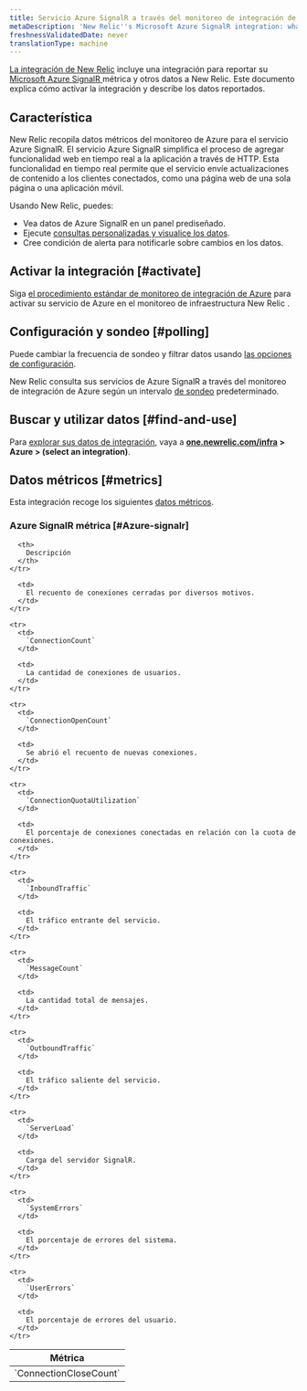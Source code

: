 ```yaml
---
title: Servicio Azure SignalR a través del monitoreo de integración de Azure
metaDescription: 'New Relic''s Microsoft Azure SignalR integration: what data it reports and how to enable it.'
freshnessValidatedDate: never
translationType: machine
---
```


[La integración de New Relic](/docs/infrastructure/integrations-getting-started/getting-started/introduction-infrastructure-integrations) incluye una integración para reportar su [Microsoft Azure SignalR ](https://learn.microsoft.com/en-us/azure/azure-signalr/)métrica y otros datos a New Relic. Este documento explica cómo activar la integración y describe los datos reportados.

## Característica

New Relic recopila datos métricos del monitoreo de Azure para el servicio Azure SignalR. El servicio Azure SignalR simplifica el proceso de agregar funcionalidad web en tiempo real a la aplicación a través de HTTP. Esta funcionalidad en tiempo real permite que el servicio envíe actualizaciones de contenido a los clientes conectados, como una página web de una sola página o una aplicación móvil.

Usando New Relic, puedes:

* Vea datos de Azure SignalR en un panel prediseñado.
* Ejecute [consultas personalizadas y visualice los datos](/docs/infrastructure/integrations-getting-started/getting-started/use-integration-data-new-relic-insights).
* Cree condición de alerta para notificarle sobre cambios en los datos.

## Activar la integración [#activate]

Siga [el procedimiento estándar de monitoreo de integración de Azure](/docs/infrastructure/microsoft-azure-integrations/azure-integrations-list/azure-monitor) para activar su servicio de Azure en el monitoreo de infraestructura New Relic .

## Configuración y sondeo [#polling]

Puede cambiar la frecuencia de sondeo y filtrar datos usando [las opciones de configuración](/docs/infrastructure/microsoft-azure-integrations/azure-integrations-list/azure-monitor/#settings).

New Relic consulta sus servicios de Azure SignalR a través del monitoreo de integración de Azure según un intervalo [de sondeo](/docs/infrastructure/microsoft-azure-integrations/azure-integrations-list/azure-monitor/#settings) predeterminado.

## Buscar y utilizar datos [#find-and-use]

Para [explorar sus datos de integración](/docs/infrastructure/integrations/find-use-infrastructure-integration-data), vaya a <DNT>**[one.newrelic.com/infra](https://one.newrelic.com/infra) > Azure > (select an integration)**</DNT>.

## Datos métricos [#metrics]

Esta integración recoge los siguientes [datos métricos](/docs/infrastructure/integrations-getting-started/getting-started/understand-integration-data-data-types#metric).

### Azure SignalR métrica [#Azure-signalr]

<table>
  <thead>
    <tr>
      <th style={{ width: "300px" }}>
        Métrica
      </th>

      <th>
        Descripción
      </th>
    </tr>
  </thead>

  <tbody>
    <tr>
      <td>
        `ConnectionCloseCount`
      </td>

      <td>
        El recuento de conexiones cerradas por diversos motivos.
      </td>
    </tr>

    <tr>
      <td>
        `ConnectionCount`
      </td>

      <td>
        La cantidad de conexiones de usuarios.
      </td>
    </tr>

    <tr>
      <td>
        `ConnectionOpenCount`
      </td>

      <td>
        Se abrió el recuento de nuevas conexiones.
      </td>
    </tr>

    <tr>
      <td>
        `ConnectionQuotaUtilization`
      </td>

      <td>
        El porcentaje de conexiones conectadas en relación con la cuota de conexiones.
      </td>
    </tr>

    <tr>
      <td>
        `InboundTraffic`
      </td>

      <td>
        El tráfico entrante del servicio.
      </td>
    </tr>

    <tr>
      <td>
        `MessageCount`
      </td>

      <td>
        La cantidad total de mensajes.
      </td>
    </tr>

    <tr>
      <td>
        `OutboundTraffic`
      </td>

      <td>
        El tráfico saliente del servicio.
      </td>
    </tr>

    <tr>
      <td>
        `ServerLoad`
      </td>

      <td>
        Carga del servidor SignalR.
      </td>
    </tr>

    <tr>
      <td>
        `SystemErrors`
      </td>

      <td>
        El porcentaje de errores del sistema.
      </td>
    </tr>

    <tr>
      <td>
        `UserErrors`
      </td>

      <td>
        El porcentaje de errores del usuario.
      </td>
    </tr>
  </tbody>
</table>